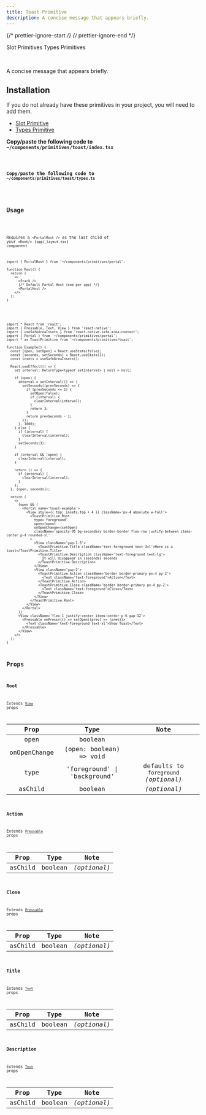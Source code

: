 ```yaml
---
title: Toast Primitive
description: A concise message that appears briefly.
---
```


{/* prettier-ignore-start */}
{/* prettier-ignore-end */}


<LinkButton href='/primitives/slot'>Slot Primitives</LinkButton>
<LinkButton href='/primitives/types'>Types Primitives</LinkButton>

<br />

A concise message that appears briefly.

## Installation

<Aside title="Uses shared primitives">
  If you do not already have these primitives in your project, you will need to add them.

- [Slot Primitive](/primitives/slot)
- [Types Primitive](/primitives/types)

</Aside>

**Copy/paste the following code to `~/components/primitives/toast/index.tsx`**

<Code code={importedCode} lang='tsx' title='~/components/primitives/toast/index.tsx' />

**Copy/paste the following code to `~/components/primitives/toast/types.ts`**

<Code code={importedTypesCode} lang='tsx' title='~/components/primitives/toast/types.ts' />

## Usage

<Aside type="caution">

Requires a `<PortalHost />` as the last child of your `<Root/>` (`app/_layout.tsx`) component

```tsx
import { PortalHost } from '~/components/primitives/portal';

function Root() {
  return (
    <>
      <Stack />
      {/* Default Portal Host (one per app) */}
      <PortalHost />
    </>
  );
}
```

</Aside>

```tsx
import * React from 'react';
import { Pressable, Text, View } from 'react-native';
import { useSafeAreaInsets } from 'react-native-safe-area-context';
import { Portal } from '~/components/primitives/portal';
import * as ToastPrimitive from '~/components/primitives/toast';

function Example() {
  const [open, setOpen] = React.useState(false);
  const [seconds, setSeconds] = React.useState(3);
  const insets = useSafeAreaInsets();

  React.useEffect(() => {
    let interval: ReturnType<typeof setInterval> | null = null;

    if (open) {
      interval = setInterval(() => {
        setSeconds((prevSeconds) => {
          if (prevSeconds <= 1) {
            setOpen(false);
            if (interval) {
              clearInterval(interval);
            }
            return 3;
          }
          return prevSeconds - 1;
        });
      }, 1000);
    } else {
      if (interval) {
        clearInterval(interval);
      }
      setSeconds(3);
    }

    if (interval && !open) {
      clearInterval(interval);
    }

    return () => {
      if (interval) {
        clearInterval(interval);
      }
    };
  }, [open, seconds]);

  return (
    <>
      {open && (
        <Portal name='toast-example'>
          <View style={{ top: insets.top + 4 }} className='px-4 absolute w-full'>
            <ToastPrimitive.Root
              type='foreground'
              open={open}
              onOpenChange={setOpen}
              className='opacity-95 bg-secondary border-border flex-row justify-between items-center p-4 rounded-xl'
            >
              <View className='gap-1.5'>
                <ToastPrimitive.Title className='text-foreground text-3xl'>Here is a toast</ToastPrimitive.Title>
                <ToastPrimitive.Description className='text-foreground text-lg'>
                  It will disappear in {seconds} seconds
                </ToastPrimitive.Description>
              </View>
              <View className='gap-2'>
                <ToastPrimitive.Action className='border border-primary px-4 py-2'>
                  <Text className='text-foreground'>Action</Text>
                </ToastPrimitive.Action>
                <ToastPrimitive.Close className='border border-primary px-4 py-2'>
                  <Text className='text-foreground'>Close</Text>
                </ToastPrimitive.Close>
              </View>
            </ToastPrimitive.Root>
          </View>
        </Portal>
      )}
      <View className='flex-1 justify-center items-center p-6 gap-12'>
        <Pressable onPress={() => setOpen((prev) => !prev)}>
          <Text className='text-foreground text-xl'>Show Toast</Text>
        </Pressable>
      </View>
    </>
  );
}
```

## Props

### Root

Extends [`View`](https://reactnative.dev/docs/view#props) props

|     Prop     |             Type             |                 Note                  |
| :----------: | :--------------------------: | :-----------------------------------: |
|     open     |           boolean            |                                       |
| onOpenChange |   (open: boolean) => void    |                                       |
|     type     | 'foreground' \| 'background' | defaults to `foreground` _(optional)_ |
|   asChild    |           boolean            |             _(optional)_              |

### Action

Extends [`Pressable`](https://reactnative.dev/docs/pressable#props) props

|  Prop   |  Type   |     Note     |
| :-----: | :-----: | :----------: |
| asChild | boolean | _(optional)_ |

### Close

Extends [`Pressable`](https://reactnative.dev/docs/pressable#props) props

|  Prop   |  Type   |     Note     |
| :-----: | :-----: | :----------: |
| asChild | boolean | _(optional)_ |

### Title

Extends [`Text`](https://reactnative.dev/docs/text#props) props

|  Prop   |  Type   |     Note     |
| :-----: | :-----: | :----------: |
| asChild | boolean | _(optional)_ |

### Description

Extends [`Text`](https://reactnative.dev/docs/text#props) props

|  Prop   |  Type   |     Note     |
| :-----: | :-----: | :----------: |
| asChild | boolean | _(optional)_ |

